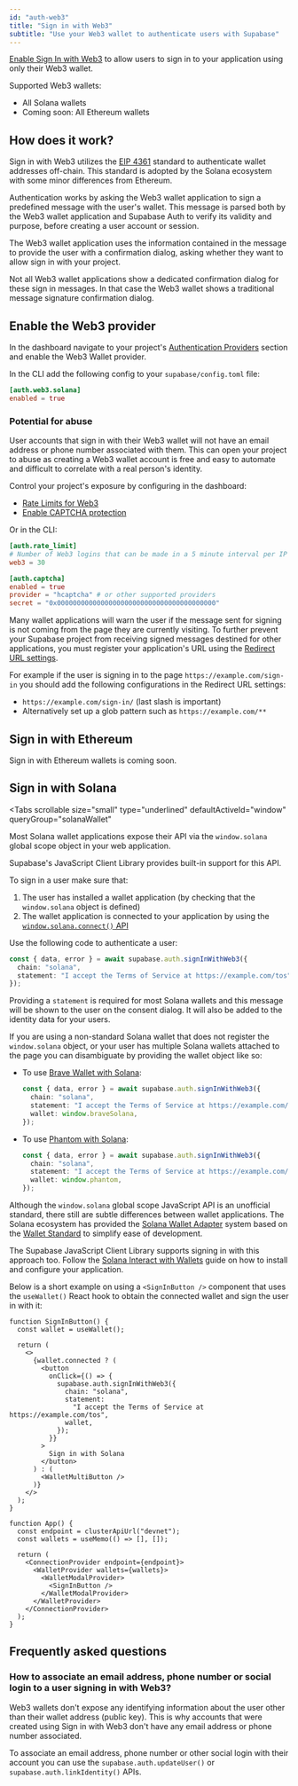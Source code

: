 ```yaml
---
id: "auth-web3"
title: "Sign in with Web3"
subtitle: "Use your Web3 wallet to authenticate users with Supabase"
---
```


[Enable Sign In with Web3](/dashboard/project/_/auth/providers) to allow users to sign in to your application using only their Web3 wallet.

Supported Web3 wallets:

- All Solana wallets
- Coming soon: All Ethereum wallets

## How does it work?

Sign in with Web3 utilizes the [EIP 4361](https://eips.ethereum.org/EIPS/eip-4361) standard to authenticate wallet addresses off-chain. This standard is adopted by the Solana ecosystem with some minor differences from Ethereum.

Authentication works by asking the Web3 wallet application to sign a predefined message with the user's wallet. This message is parsed both by the Web3 wallet application and Supabase Auth to verify its validity and purpose, before creating a user account or session.

The Web3 wallet application uses the information contained in the message to provide the user with a confirmation dialog, asking whether they want to allow sign in with your project.

Not all Web3 wallet applications show a dedicated confirmation dialog for these sign in messages. In that case the Web3 wallet shows a traditional message signature confirmation dialog.

## Enable the Web3 provider

In the dashboard navigate to your project's [Authentication Providers](/dashboard/project/_/auth/providers) section and enable the Web3 Wallet provider.

In the CLI add the following config to your `supabase/config.toml` file:

```toml
[auth.web3.solana]
enabled = true
```

### Potential for abuse

User accounts that sign in with their Web3 wallet will not have an email address or phone number associated with them. This can open your project to abuse as creating a Web3 wallet account is free and easy to automate and difficult to correlate with a real person's identity.

Control your project's exposure by configuring in the dashboard:

- [Rate Limits for Web3](/dashboard/project/_/auth/rate-limits)
- [Enable CAPTCHA protection](/docs/guides/auth/auth-captcha)

Or in the CLI:

```toml
[auth.rate_limit]
# Number of Web3 logins that can be made in a 5 minute interval per IP address.
web3 = 30

[auth.captcha]
enabled = true
provider = "hcaptcha" # or other supported providers
secret = "0x0000000000000000000000000000000000000000"
```

Many wallet applications will warn the user if the message sent for signing is not coming from the page they are currently visiting. To further prevent your Supabase project from receiving signed messages destined for other applications, you must register your application's URL using the [Redirect URL settings](/docs/guides/auth/redirect-urls).

For example if the user is signing in to the page `https://example.com/sign-in` you should add the following configurations in the Redirect URL settings:

- `https://example.com/sign-in/` (last slash is important)
- Alternatively set up a glob pattern such as `https://example.com/**`

## Sign in with Ethereum

Sign in with Ethereum wallets is coming soon.

## Sign in with Solana

<Tabs
  scrollable
  size="small"
  type="underlined"
  defaultActiveId="window"
  queryGroup="solanaWallet"
>

<TabPanel id="window" label="Solana Window API">

Most Solana wallet applications expose their API via the `window.solana` global scope object in your web application.

Supabase's JavaScript Client Library provides built-in support for this API.

To sign in a user make sure that:

1. The user has installed a wallet application (by checking that the `window.solana` object is defined)
2. The wallet application is connected to your application by using the [`window.solana.connect()` API](https://docs.phantom.com/solana/establishing-a-connection)

Use the following code to authenticate a user:

```typescript
const { data, error } = await supabase.auth.signInWithWeb3({
  chain: "solana",
  statement: "I accept the Terms of Service at https://example.com/tos",
});
```

Providing a `statement` is required for most Solana wallets and this message will be shown to the user on the consent dialog. It will also be added to the identity data for your users.

If you are using a non-standard Solana wallet that does not register the `window.solana` object, or your user has multiple Solana wallets attached to the page you can disambiguate by providing the wallet object like so:

- To use [Brave Wallet with Solana](https://wallet-docs.brave.com/solana):
  ```typescript
  const { data, error } = await supabase.auth.signInWithWeb3({
    chain: "solana",
    statement: "I accept the Terms of Service at https://example.com/tos",
    wallet: window.braveSolana,
  });
  ```
- To use [Phantom with Solana](https://docs.phantom.com/solana/detecting-the-provider):
  ```typescript
  const { data, error } = await supabase.auth.signInWithWeb3({
    chain: "solana",
    statement: "I accept the Terms of Service at https://example.com/tos",
    wallet: window.phantom,
  });
  ```

</TabPanel>

<TabPanel id="adapter" label="Solana Wallet Adapter">

Although the `window.solana` global scope JavaScript API is an unofficial standard, there still are subtle differences between wallet applications. The Solana ecosystem has provided the [Solana Wallet Adapter](https://solana.com/developers/courses/intro-to-solana/interact-with-wallets#solanas-wallet-adapter) system based on the [Wallet Standard](https://github.com/wallet-standard/wallet-standard) to simplify ease of development.

The Supabase JavaScript Client Library supports signing in with this approach too. Follow the [Solana Interact with Wallets](https://solana.com/developers/courses/intro-to-solana/interact-with-wallets) guide on how to install and configure your application.

Below is a short example on using a `<SignInButton />` component that uses the `useWallet()` React hook to obtain the connected wallet and sign the user in with it:

```tsx
function SignInButton() {
  const wallet = useWallet();

  return (
    <>
      {wallet.connected ? (
        <button
          onClick={() => {
            supabase.auth.signInWithWeb3({
              chain: "solana",
              statement:
                "I accept the Terms of Service at https://example.com/tos",
              wallet,
            });
          }}
        >
          Sign in with Solana
        </button>
      ) : (
        <WalletMultiButton />
      )}
    </>
  );
}

function App() {
  const endpoint = clusterApiUrl("devnet");
  const wallets = useMemo(() => [], []);

  return (
    <ConnectionProvider endpoint={endpoint}>
      <WalletProvider wallets={wallets}>
        <WalletModalProvider>
          <SignInButton />
        </WalletModalProvider>
      </WalletProvider>
    </ConnectionProvider>
  );
}
```

</TabPanel>

</Tabs>

## Frequently asked questions

### How to associate an email address, phone number or social login to a user signing in with Web3?

Web3 wallets don't expose any identifying information about the user other than their wallet address (public key). This is why accounts that were created using Sign in with Web3 don't have any email address or phone number associated.

To associate an email address, phone number or other social login with their account you can use the `supabase.auth.updateUser()` or `supabase.auth.linkIdentity()` APIs.
